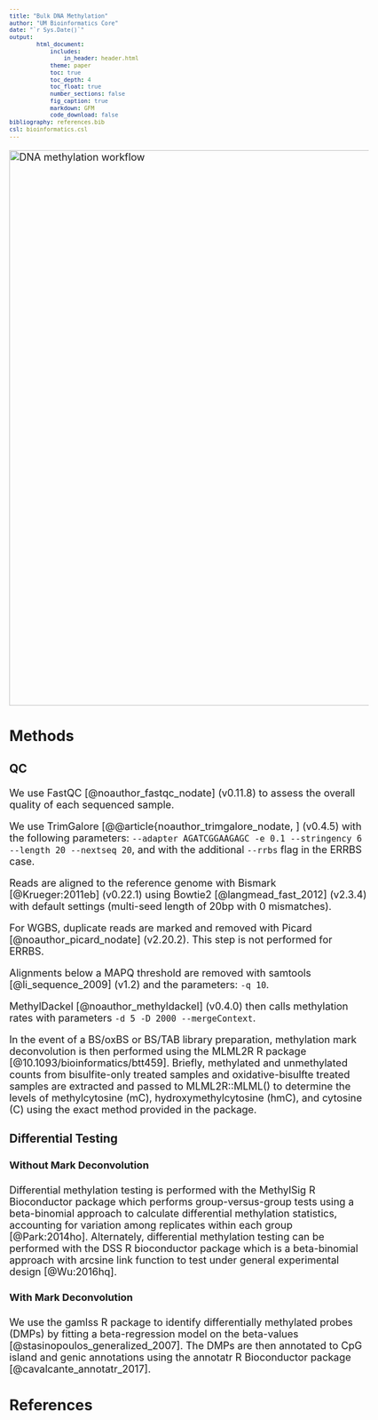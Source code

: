 ```yaml
---
title: "Bulk DNA Methylation"
author: "UM Bioinformatics Core"
date: "`r Sys.Date()`"
output:
        html_document:
            includes:
                in_header: header.html
            theme: paper
            toc: true
            toc_depth: 4
            toc_float: true
            number_sections: false
            fig_caption: true
            markdown: GFM
            code_download: false
bibliography: references.bib
csl: bioinformatics.csl
---
```


<style type="text/css">
body, td {
   font-size: 18px;
}
code.r{
  font-size: 12px;
}
pre {
  font-size: 12px
}
</style>

<img src="images/Orochi_bs.png" alt="DNA methylation workflow" style="width: 1000px;"/>

## Methods

### QC

We use FastQC [@noauthor_fastqc_nodate] (v0.11.8) to assess the overall quality of each sequenced sample.

We use TrimGalore [@@article{noauthor_trimgalore_nodate,
] (v0.4.5) with the following parameters: `--adapter AGATCGGAAGAGC -e 0.1 --stringency 6 --length 20 --nextseq 20`, and with the additional `--rrbs` flag in the ERRBS case.

Reads are aligned to the reference genome with Bismark [@Krueger:2011eb] (v0.22.1) using Bowtie2 [@langmead_fast_2012] (v2.3.4) with default settings (multi-seed length of 20bp with 0 mismatches).

For WGBS, duplicate reads are marked and removed with Picard [@noauthor_picard_nodate] (v2.20.2). This step is not performed for ERRBS.

Alignments below a MAPQ threshold are removed with samtools [@li_sequence_2009] (v1.2) and the parameters: `-q 10`.

MethylDackel [@noauthor_methyldackel] (v0.4.0) then calls methylation rates with parameters `-d 5 -D 2000 --mergeContext`.

In the event of a BS/oxBS or BS/TAB library preparation, methylation mark deconvolution is then performed using the MLML2R R package [@10.1093/bioinformatics/btt459]. Briefly, methylated and unmethylated counts from bisulfite-only treated samples and oxidative-bisulfte treated samples are extracted and passed to MLML2R::MLML() to determine the levels of methylcytosine (mC), hydroxymethylcytosine (hmC), and cytosine (C) using the exact method provided in the package.

### Differential Testing

#### Without Mark Deconvolution

Differential methylation testing is performed with the MethylSig R Bioconductor package which performs group-versus-group tests using a beta-binomial approach to calculate differential methylation statistics, accounting for variation among replicates within each group [@Park:2014ho]. Alternately, differential methylation testing can be performed with the DSS R bioconductor package which is a beta-binomial approach with arcsine link function to test under general experimental design [@Wu:2016hq].

#### With Mark Deconvolution

We use the gamlss R package to identify differentially methylated probes (DMPs) by fitting a beta-regression model on the beta-values [@stasinopoulos_generalized_2007]. The DMPs are then annotated to CpG island and genic annotations using the annotatr R Bioconductor package [@cavalcante_annotatr_2017].

## References